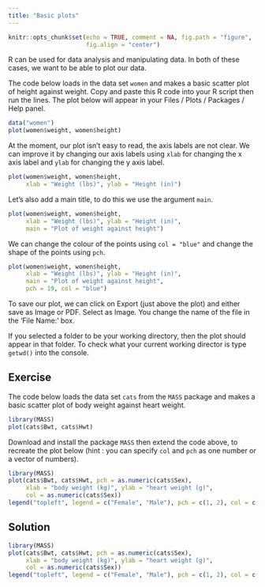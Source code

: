 ```yaml
---
title: "Basic plots"
---
```


```r
knitr::opts_chunk$set(echo = TRUE, comment = NA, fig.path = "figure",
                      fig.align = "center")
```

R can be used for data analysis and manipulating data. In both of these cases, we want to be able to plot our data.

The code below loads in the data set `women` and makes a basic scatter plot of height against weight. Copy and paste this R code into your R script then run the lines. The plot below will appear in your Files / Plots / Packages / Help  panel. 

```r
data("women")
plot(women$weight, women$height)
```

At the moment, our plot isn't easy to read, the axis labels are not clear. We can improve it by changing our axis labels using `xlab` for changing the x axis label and `ylab` for changing the y axis label. 

```r
plot(women$weight, women$height,
     xlab = "Weight (lbs)", ylab = "Height (in)")
```

Let's also add a main title, to do this we use the argument `main`.
```r
plot(women$weight, women$height,
     xlab = "Weight (lbs)", ylab = "Height (in)",
     main = "Plot of weight against height")
```

We can change the colour of the points using `col = "blue"` and change the shape of the points using `pch`. 
```r
plot(women$weight, women$height,
     xlab = "Weight (lbs)", ylab = "Height (in)",
     main = "Plot of weight against height",
     pch = 19, col = "blue")
```


To save our plot, we can click on Export (just above the plot) and either save as Image or PDF. Select as Image. You change the name of the file in the 'File Name:' box.

If you selected a folder to be your working directory, then the plot should appear in that folder. To check what your current working director is type `getwd()` into the console. 

::: {.callout-note icon="false}

## Exercise
The code below loads the data set `cats` from the `MASS` package and makes a basic scatter plot of body weight against heart weight.

```r
library(MASS)
plot(cats$Bwt, cats$Hwt)
```

Download and install the package `MASS` then extend the code above, to recreate the plot below (hint : you can specify `col` and `pch` as one number or a vector of numbers).

```r
library(MASS)
plot(cats$Bwt, cats$Hwt, pch = as.numeric(cats$Sex),
     xlab = "body weight (kg)", ylab = "heart weight (g)",
     col = as.numeric(cats$Sex))
legend("topleft", legend = c("Female", "Male"), pch = c(1, 2), col = c(1, 2))
```


:::

::: {.callout-note collapse="true" icon="false}
## Solution

```r
library(MASS)
plot(cats$Bwt, cats$Hwt, pch = as.numeric(cats$Sex),
     xlab = "body weight (kg)", ylab = "heart weight (g)",
     col = as.numeric(cats$Sex))
legend("topleft", legend = c("Female", "Male"), pch = c(1, 2), col = c(1, 2))
```

:::


